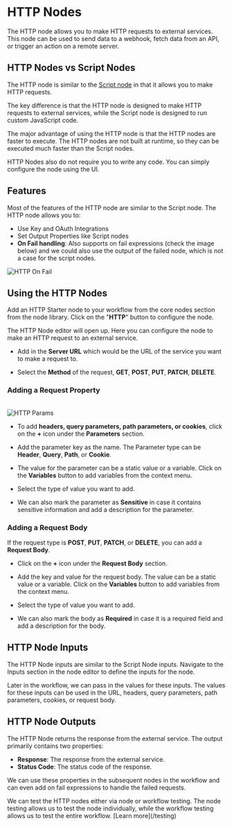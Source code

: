 


# HTTP Nodes

The HTTP node allows you to make HTTP requests to external services. This node can be used to send data to a webhook, fetch data from an API, or trigger an action on a remote server.

## HTTP Nodes vs Script Nodes

The HTTP node is similar to the [Script node](/script) in that it allows you to make HTTP requests. 

The key difference is that the HTTP node is designed to make HTTP requests to external services, while the Script node is designed to run custom JavaScript code.

The major advantage of using the HTTP node is that the HTTP nodes are faster to execute. The HTTP nodes are not built at runtime, so they can be executed much faster than the Script nodes.

HTTP Nodes also do not require you to write any code. You can simply configure the node using the UI.

## Features

Most of the features of the HTTP node are similar to the Script node. The HTTP node allows you to:

- Use Key and OAuth Integrations
- Set Output Properties like Script nodes
- **On Fail handling**: Also supports on fail expressions (check the image below) and we could also use the output of the failed node, which is not a case for the script nodes.

<Image src={httpOnfail} alt="HTTP On Fail" width={1200} />


## Using the HTTP Nodes

Add an HTTP Starter node to your workflow from the core nodes section from the node library. Click on the "**HTTP**" button to configure the node.

The HTTP Node editor will open up. Here you can configure the node to make an HTTP request to an external service. 

- Add in the **Server URL** which would be the URL of the service you want to make a request to. 

- Select the **Method** of the request, **GET**, **POST**, **PUT**, **PATCH**, **DELETE**.

### Adding a Request Property

<br />
<Image src={httpParams} alt="HTTP Params" width={1200} />

- To add **headers, query parameters, path parameters, or cookies**, click on the **+** icon under the **Parameters** section. 

- Add the parameter key as the name. The Parameter type can be **Header**, **Query**, **Path**, or **Cookie**. 

- The value for the parameter can be a static value or a variable. Click on the **Variables** button to add variables from the context menu. 

- Select the type of value you want to add. 

- We can also mark the parameter as **Sensitive** in case it contains sensitive information and add a description for the parameter.


### Adding a Request Body

If the request type is **POST**, **PUT**, **PATCH**, or **DELETE**, you can add a **Request Body**.

- Click on the **+** icon under the **Request Body** section.

- Add the key and value for the request body. The value can be a static value or a variable. Click on the **Variables** button to add variables from the context menu.

- Select the type of value you want to add.

- We can also mark the body as **Required** in case it is a required field and add a description for the body.

## HTTP Node Inputs

The HTTP Node inputs are similar to the Script Node inputs. Navigate to the Inputs section in the node editor to define the inputs for the node.

Later in the workflow, we can pass in the values for these inputs. The values for these inputs can be used in the URL, headers, query parameters, path parameters, cookies, or request body.

## HTTP Node Outputs

The HTTP Node returns the response from the external service. The output primarily contains two properties:

- **Response**: The response from the external service.
- **Status Code**: The status code of the response.

We can use these properties in the subsequent nodes in the workflow and can even add on fail expressions to handle the failed requests.

<Callout type="info">
We can test the HTTP nodes either via node or workflow testing. The node testing allows us to test the node individually, while the workflow testing allows us to test the entire workflow. [Learn more](/testing)
</Callout>
